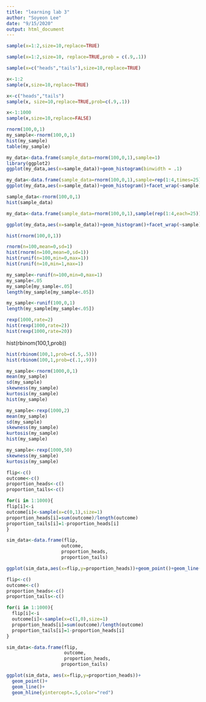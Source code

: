 ```yaml
---
title: "learning lab 3"
author: "Soyeon Lee"
date: "9/15/2020"
output: html_document
---
```


```r
sample(x=1:2,size=10,replace=TRUE)
```
```r
sample(x=1:2,size=10, replace=TRUE,prob = c(.9,.1))
```
```r
sample(x=c("heads","tails"),size=10,replace=TRUE)
```

```r
x<-1:2
sample(x,size=10,replace=TRUE)
```
```r
x<-c("heads","tails")
sample(x, size=10,replace=TRUE,prob=c(.9,.1))
```
```r
x<-1:1000
sample(x,size=10,replace=FALSE)
```
```r
rnorm(100,0,1)
my_sample<-rnorm(100,0,1)
hist(my_sample)
table(my_sample)
```
```r
my_data<-data.frame(sample_data=rnorm(100,0,1),sample=1)
library(ggplot2)
ggplot(my_data,aes(x=sample_data))+geom_histogram(binwidth = .1)
```
```r
my_data<-data.frame(sample_data=rnorm(100,0,1),sample=rep(1:4,times=25))
ggplot(my_data,aes(x=sample_data))+geom_histogram()+facet_wrap(~sample)
```
```r
sample_data<-rnorm(100,0,1)
hist(sample_data)

```
```r

my_data<-data.frame(sample_data=rnorm(100,0,1),sample(rep(1:4,each=25))

ggplot(my_data,aes(x=sample_data))+geom_histogram()+facet_wrap(~sample)                  
```
```r
hist(rnorm(100,0,1))
```
```r
rnorm(n=100,mean=0,sd=1)
hist(rnorm(n=100,mean=0,sd=1))
hist(runif(n=100,min=0,max=1))
hist(runif(n=10,min=1,max=1)
```

```r
my_sample<-runif(n=100,min=0,max=1)
my_sample<.05
my_sample[my_sample<.05]
length(my_sample[my_sample<.05])
```
```r
my_sample<-runif(100,0,1)
length(my_sample[my_sample<.05])
```
```r
rexp(1000,rate=2)
hist(rexp(1000,rate=2))
hist(rexp(1000,rate=20))
```
hist(rbinom(100,1,prob))
```r
hist(rbinom(100,1,prob=c(.5,.5)))
hist(rbinom(100,1,prob=c(.1,.9)))
```
```r
my_sample<-rnorm(1000,0,1)
mean(my_sample)
sd(my_sample)
skewness(my_sample)
kurtosis(my_sample)
hist(my_sample)
```
```r
my_sample<-rexp(1000,2)
mean(my_sample)
sd(my_sample)
skewness(my_sample)
kurtosis(my_sample)
hist(my_sample)
```
```r
my_sample<-rexp(1000,50)
skewness(my_sample)
kurtosis(my_sample)

```
```r
flip<-c()
outcome<-c()
proportion_heads<-c()
proportion_tails<-c()

for(i in 1:1000){
flip[i]<-i
outcome[i]<-sample(x=c(0,1),size=1)
proportion_heads[i]=sum(outcome)/length(outcome)
proportion_tails[i]=1-proportion_heads[i]
}

sim_data<-data.frame(flip,
                    outcome,
                    proportion_heads,
                    proportion_tails)

ggplot(sim_data,aes(x=flip,y=proportion_heads))+geom_point()+geom_line()+geom_hline(yintercept=.5,color="red")
```
```r
flip<-c()
outcome<-c()
proportion_heads<-c()
proportion_tails<-c()

for(i in 1:1000){
  flip[i]<-i
  outcome[i]<-sample(x=c(1,0),size=1)
  proportion_heads[i]=sum(outcome)/length(outcome)
  proportion_tails[i]=1-proportion_heads[i]
}

sim_data<-data.frame(flip,
                     outcome,
                     proportion_heads,
                    proportion_tails)

ggplot(sim_data, aes(x=flip,y=proportion_heads))+
  geom_point()+
  geom_line()+
  geom_hline(yintercept=.5,color="red")
```


